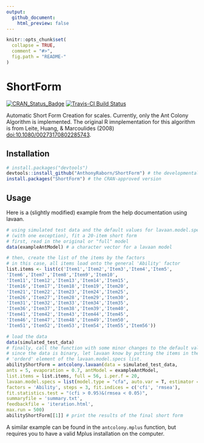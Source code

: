 ```yaml
---
output:
  github_document:
    html_preview: false
---
```

```r
knitr::opts_chunk$set(
  collapse = TRUE,
  comment = "#>",
  fig.path = "README-"
)
```

# ShortForm
[![CRAN_Status_Badge](http://www.r-pkg.org/badges/version/ShortForm)](http://cran.r-project.org/package=ShortForm)
[![Travis-CI Build Status](http://travis-ci.org/AnthonyRaborn/ShortForm.svg?branch=master)](http://travis-ci.org/AnthonyRaborn/ShortForm)

Automatic Short Form Creation for scales. Currently, only the Ant Colony Algorithm is implemented. The original R imnplementation for this algorithm is from Leite, Huang, & Marcoulides (2008) <doi:10.1080/00273170802285743>.

## Installation
```r
# install.packages("devtools")
devtools::install_github("AnthonyRaborn/ShortForm") # the developmental version
install.packages("ShortForm") # the CRAN-approved version
```

## Usage

Here is a (slightly modified) example from the help documentation using lavaan.

```r
# using simulated test data and the default values for lavaan.model.specs
# (with one exception), fit a 20-item short form
# first, read in the original or "full" model
data(exampleAntModel) # a character vector for a lavaan model

# then, create the list of the items by the factors
# in this case, all items load onto the general 'Ability' factor
list.items <- list(c('Item1','Item2','Item3','Item4','Item5',
'Item6','Item7','Item8','Item9','Item10',
'Item11','Item12','Item13','Item14','Item15',
'Item16','Item17','Item18','Item19','Item20',
'Item21','Item22','Item23','Item24','Item25',
'Item26','Item27','Item28','Item29','Item30',
'Item31','Item32','Item33','Item34','Item35',
'Item36','Item37','Item38','Item39','Item40',
'Item41','Item42','Item43','Item44','Item45',
'Item46','Item47','Item48','Item49','Item50',
'Item51','Item52','Item53','Item54','Item55','Item56'))

# load the data
data(simulated_test_data)
# finally, call the function with some minor changes to the default values.
# since the data is binary, let lavaan know by putting the items in the
# 'orderd' element of the lavaan.model.specs list.
abilityShortForm = antcolony.lavaan(data = simulated_test_data,
ants = 5, evaporation = 0.7, antModel = exampleAntModel,
list.items = list.items, full = 56, i.per.f = 20,
lavaan.model.specs = list(model.type = "cfa", auto.var = T, estimator = "default", ordered = unlist(list.items), int.ov.free = TRUE, int.lv.free = FALSE, auto.fix.first = TRUE, auto.fix.single = TRUE, auto.cov.lv.x = TRUE, auto.th = TRUE, auto.delta = TRUE, auto.cov.y = TRUE)
factors = 'Ability', steps = 3, fit.indices = c('cfi', 'rmsea'),
fit.statistics.test = "(cfi > 0.95)&(rmsea < 0.05)",
summaryfile = 'summary.txt',
feedbackfile = 'iteration.html',
max.run = 500)
abilityShortForm[[1]] # print the results of the final short form
```

A similar example can be found in the `antcolony.mplus` function, but requires you to have a valid Mplus installation on the computer.